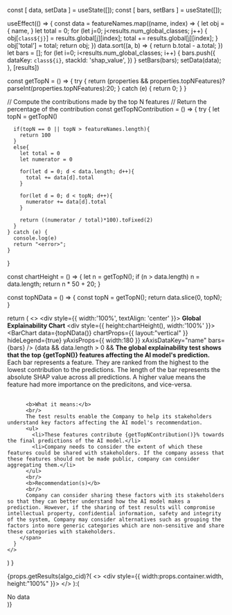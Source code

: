 

  const [ data, setData ] = useState([]);
  const [ bars, setBars ] = useState([]);

  useEffect(() => {
    const data = featureNames.map((name, index) => {
      let obj = {
        name,
      }
      let total = 0;
      for (let j=0; j<results.num_global_classes; j++) {
        obj[`class${j}`] = results.global[j][index];
        total += results.global[j][index];
      }
      obj['total'] = total;
      return obj;
    })
    data.sort((a, b) => {
      return b.total - a.total;
    })
    let bars = [];
    for (let i=0; i<results.num_global_classes; i++) {
      bars.push({
        dataKey: `class${i}`,
        stackId: 'shap_value',
      })
    }
    setBars(bars);
    setData(data);
  }, [results])

  const getTopN = () => {
    try {
      return (properties && properties.topNFeatures)?parseInt(properties.topNFeatures):20;
    } catch (e) {
      return 0;
    } 
  }

  // Compute the contributions made by the top N features
  // Return the percentage of the contribution
  const getTopNContribution = () => {
    try {
      let topN = getTopN()

      if(topN == 0 || topN > featureNames.length){
        return 100
      }
      else{
        let total = 0
        let numerator = 0

        for(let d = 0; d < data.length; d++){
          total += data[d].total
        }

        for(let d = 0; d < topN; d++){
          numerator += data[d].total
        }

        return ((numerator / total)*100).toFixed(2)
      }
    } catch (e) {
      console.log(e)
      return "<error>";
    } 
  }

  const chartHeight = () => {
    let n = getTopN();
    if (n > data.length)
      n = data.length;
    return n * 50 + 20;
  }

  const topNData = () => {
    const topN = getTopN();
    return data.slice(0, topN);
  }

  return (
    <>
      <div style={{ width:'100%', textAlign: 'center' }}>
        <b>Global Explainability Chart</b>
      </div>
      <div style={{ height:chartHeight(), width:'100%' }}>
        <BarChart
          data={topNData()}
          chartProps={{ layout:"vertical" }}
          hideLegend={true}
          yAxisProps={{ width:180 }}
          xAxisDataKey="name"
          bars={bars}
        />
      </div>
      {data && data.length > 0 &&
        <span>
          <b>The global explainability test shows that the top {getTopN()} features affecting the AI model's prediction.</b>
          <br/>
          Each bar represents a feature. They are ranked from the highest to the lowest contribution to the predictions. The length of the bar represents the absolute SHAP value across all predictions. A higher value means the feature had more importance on the predicitons, and vice-versa.
          <br/><br/>

          <b>What it means:</b>
          <br/>
          The test results enable the Company to help its stakeholders understand key factors affecting the AI model's recommendation.
          <ul>
            <li>These features contribute {getTopNContribution()}% towards the final predictions of the AI model.</li>
            <li>Company needs to consider the extent of which these features could be shared with stakeholders. If the company assess that these features should not be made public, company can consider aggregating them.</li>
          </ul>
          <br/>
          <b>Recommendation(s)</b>
          <br/>
          Company can consider sharing these factors with its stakeholders so that they can better understand how the AI model makes a prediction. However, if the sharing of test results will compromise intellectual property, confidential information, safety and integrity of the system, Company may consider alternatives such as grouping the factors into more generic categories which are non-sensitive and share these categories with stakeholders.
        </span>
      }
    </>
  )
}

{props.getResults(algo_cid)?(
  <>
    <div style={{ width:props.container.width, height:"100%" }}>
      <MyChart results={props.getResults(algo_cid).results} featureNames={props.getResults(algo_cid).feature_names} properties={props.properties} />
    </div>
  </>
):(
  <div>No data</div>
)}

